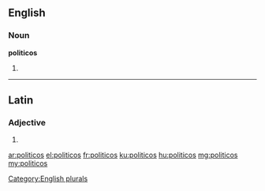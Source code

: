 ==English==

===Noun===
'''politicos'''

# {{plural of|politico}}

[[Category:English plurals]]

----

==Latin==

===Adjective===
{{la-adj-form|polīticōs}}

# {{inflection of|polīticus||acc|m|p|lang=la}}

[[ar:politicos]]
[[el:politicos]]
[[fr:politicos]]
[[ku:politicos]]
[[hu:politicos]]
[[mg:politicos]]
[[my:politicos]]